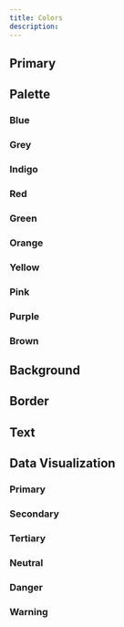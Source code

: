 ```yaml
---
title: Colors
description:
---
```


## Primary

<Colors category="colorPrimary" />

## Palette

### Blue

<Colors category="colorPaletteBlue" />

### Grey

<Colors category="colorPaletteGrey" />

### Indigo

<Colors category="colorPaletteIndigo" />

### Red

<Colors category="colorPaletteRed" />

### Green

<Colors category="colorPaletteGreen" />

### Orange

<Colors category="colorPaletteOrange" />

### Yellow

<Colors category="colorPaletteYellow" />

### Pink

<Colors category="colorPalettePink" />

### Purple

<Colors category="colorPalettePurple" />

### Brown

<Colors category="colorPaletteBrown" />

## Background

<Colors category="colorBackground" />

## Border

<Colors category="colorBorder" />

## Text

<Colors category="colorText" />

## Data Visualization

### Primary

<Colors category="colorDataVizPrimary" />

### Secondary

<Colors category="colorDataVizSecondary" />

### Tertiary

<Colors category="colorDataVizTertiary" />

### Neutral

<Colors category="colorDataVizNeutral" />

### Danger

<Colors category="colorDataVizDanger" />

### Warning

<Colors category="colorDataVizWarning" />
